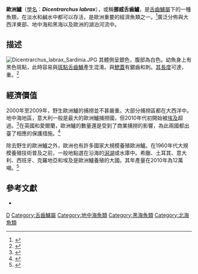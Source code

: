 {{Speciesbox
| name = 歐洲鱸
| image = Dicentrarchus labrax LoroParqueTenerife seabass IMG 4954.JPG
| image_width=250px
| image_caption =
| status = LC
| status_system = iucn3.1
| status_ref = <ref>Freyhof, J. & Kottelat, M. 2008. ''[http://www.iucnredlist.org/details/135606/0 Dicentrarchus labrax] {{Wayback|url=http://www.iucnredlist.org/details/135606/0 |date=20181009085840 }}''. In: IUCN 2013. IUCN Red List of Threatened Species. Version 2013.2. <[http://www.iucnredlist.org www.iucnredlist.org] {{Wayback|url=http://www.iucnredlist.org/ |date=20180508171911 }}>. Downloaded on 15 February 2014.</ref>
| taxon= Dicentrarchus labrax
| authority = ([[Linnaeus|Linnaeus]], 1758)
| range_map = Dicentrarchus labrax map.png
| synonyms =
* ''Perca labrax'' <small>Linnaeus, 1758</small>
* ''Labrax labrax'' <small>(Linnaeus, 1758)</small>
* ''Morone labrax'' <small>(Linnaeus, 1758)</small>
* ''Roccus labrax'' <small>(Linnaeus, 1758)</small>
* ''Sciaena labrax'' <small>(Linnaeus, 1758)</small>
* ''Sciaena diacantha'' <small>Bloch, 1792</small>
* ''Labrax diacanthus'' <small>(Bloch, 1792)</small>
* ''Perca diacantha'' <small>(Bloch, 1792)</small>
* ''Centropomus lupus'' <small>Lacepède, 1802</small>
* ''Dicentrarchus lupus'' <small>(Lacepède, 1802)</small>
* ''Labrax lupus'' <small>(Lacepède, 1802)</small>
* ''Centropomus mullus'' <small>Lacepède, 1802</small>
* ''Perca elongata'' <small>É. Geoffroy Saint-Hilaire, 1817</small>
* ''Dicentrarchus elongatus'' <small>(É. Geoffroy Saint-Hilaire, 1817)</small>
* ''Labrax elongatus'' <small>(É. Geoffroy Saint-Hilaire, 1817)</small>
* ''Perca sinuosa'' <small>É. Geoffroy Saint-Hilaire, 1817</small>
* ''Labrax vulgaris'' <small>Guérin-Méneville, 1829-38</small>
* ''Labrax linnei'' <small>Malm, 1877</small>
}}

'''歐洲鱸'''（[[學名|學名]]：'''''Dicentrarchus labrax'''''），或稱'''挪威舌齒鱸'''，是[[舌齒鱸屬|舌齒鱸屬]]下的一種魚類，在淡水和鹹水中都可以存活，是歐洲重要的經濟魚類之一。<ref>{{cite web |url=http://www.montereyfish.com/pages/indvseafood/bronzino.html |publisher=Monterey Fish Market |title=Bronzino Dicentrarchus labrax (Loup de mer) |date=2011 |accessdate=December 13, 2013 |archive-date=2018-03-31 |archive-url=https://web.archive.org/web/20180331135651/http://www.montereyfish.com/pages/indvseafood/bronzino.html |dead-url=no }}</ref>廣泛分佈與大西洋東部、地中海和黑海以及歐洲的湖泊河流中。

==描述==

[[File:Dicentrarchus_labrax_Sardinia.JPG|thumb]]
其體側呈銀色，腹部為白色。幼魚身上有黑色斑點，此時容易與[[斑點舌齒鱸|斑點舌齒鱸]]產生混淆。與[[鰓蓋|鰓蓋]]有鋸齒和刺。[[魚類測量|其長度]]可達{{convert|1|m}}，重{{convert|15|kg}}。<ref>{{FishBase species|genus=Dicentrarchus|species=labrax|id=63|year=2006|month=2}}</ref>

==經濟價值==
2000年至2009年，野生歐洲鱸的捕撈並不甚嚴重。大部分捕撈區都在大西洋中。地中海地區，意大利一般是最大的歐洲鱸捕撈國，但2010年代初開始被[[埃及|埃及]]超過。<ref name=FAO2009>{{Cite book
| publisher = [[Food_and_Agriculture_Organization|Food and Agriculture Organization]] of the [[United_Nations|United Nations]]
| title = FAO Yearbook 2009: Fishery and Aquaculture Statistics: Capture Production
| location = Rome
| date = 2011
| url = ftp://ftp.fao.org/FI/CDrom/CD_yearbook_2009/root/capture/yearbook_capture.pdf
| page = 138
}}</ref>在英國和愛爾蘭，歐洲鱸的數量還是受到了商業捕撈的影響，為此兩國都出臺了相應的保護措施。<ref>{{Cite book |last=Clover |first=Charles |year=2004 |title=The End of the Line: How Overfishing Is Changing the World and What We Eat |url=https://archive.org/details/endoflinehowover0000clov |publisher=Ebury Press |location=London |isbn=0-09-189780-7}}</ref>

除去野生的歐洲鱸之外，歐洲也有許多國家大規模養殖歐洲鱸。在1960年代大規模養殖技術普及之前，一般地點選在沿海的[[潟湖|潟湖]]或水庫中。希臘、土耳其、意大利、西班牙、克羅地亞和埃及是歐洲鱸養殖的大國。其年產量在2010年為12萬噸。<ref name=FAO2012>{{cite web |url=http://www.fao.org/fishery/culturedspecies/Dicentrarchus_labrax/en |title=''Dicentrarchus labrax'' (Linnaeus, 1758 ) |author= |date=2012 |work=Cultured Aquatic Species Information Programme |publisher=FAO Fisheries and Aquaculture Department |accessdate=12 October 2012 |archive-date=2021-03-05 |archive-url=https://web.archive.org/web/20210305223144/http://www.fao.org/fishery/culturedspecies/Dicentrarchus_labrax/en |dead-url=no }}</ref>

==參考文獻==
{{Reflist}}
* {{ITIS |id=170317 |taxon=Dicentrarchus labrax |accessdate=6 June 2006}}

{{Commons category|Dicentrarchus labrax}}
{{Taxonbar|from=Q217129}}

[[Category:1758年描述的魚類|D]]
[[Category:舌齒鱸屬|Category:舌齒鱸屬]]
[[Category:地中海魚類|Category:地中海魚類]]
[[Category:黑海魚類|Category:黑海魚類]]
[[Category:北海魚類|Category:北海魚類]]